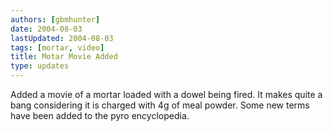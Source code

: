 ```yaml
---
authors: [gbmhunter]
date: 2004-08-03
lastUpdated: 2004-08-03
tags: [mortar, video]
title: Motar Movie Added
type: updates
---
```


Added a movie of a mortar loaded with a dowel being fired. It makes quite a bang considering it is charged with 4g of meal powder. Some new terms have been added to the pyro encyclopedia.
